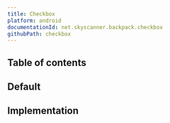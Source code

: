 ```yaml
---
title: Checkbox
platform: android
documentationId: net.skyscanner.backpack.checkbox
githubPath: checkbox
---
```





## Table of contents

## Default

<AndroidComponentScreenshots
  lightMode={screenshotDefault}
  darkMode={screenshotDefaultDm}
  altText="Android checkbox component" />

## Implementation

<Readme />
